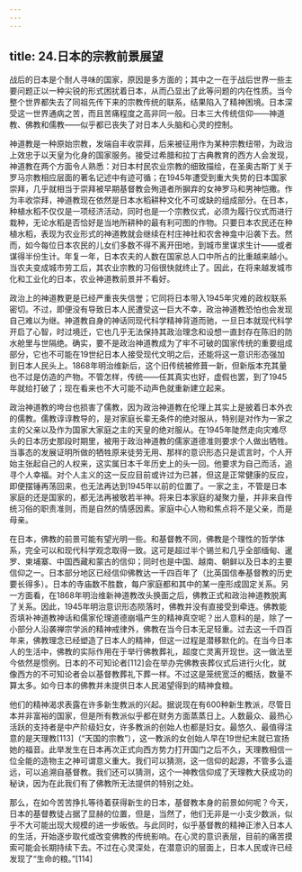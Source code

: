 ```yaml
---
---
---
```

title: 24.日本的宗教前景展望
---




战后的日本是个耐人寻味的国家，原因是多方面的；其中之一在于战后世界一些主要问题正以一种尖锐的形式困扰着日本，从而凸显出了此等问题的内在性质。当今整个世界都失去了同祖先传下来的宗教传统的联系，结果陷入了精神困境。日本深受这一世界通病之苦，而且苦痛程度之高非同一般。日本三大传统信仰——神道教、佛教和儒教——似乎都已丧失了对日本人头脑和心灵的控制。

神道教是一种原始宗教，发端自丰收崇拜，后来被征用作为某种宗教纽带，为政治上效忠于以天皇为化身的国家服务。接受过希腊和拉丁古典教育的西方人会发现，神道教在两个方面令人熟悉：对日本村民农业宗教的细致描绘，在圣奥古斯丁关于罗马宗教相应层面的著名记述中有迹可循；在1945年遭受到重大失势的日本国家崇拜，几乎就相当于崇拜被早期基督教会殉道者所摒弃的女神罗马和男神恺撒。作为丰收崇拜，神道教现在依然是日本水稻耕种文化不可或缺的组成部分。在日本，种植水稻不仅仅是一项经济活动，同时也是一个宗教仪式，必须为履行仪式而进行栽种，无论水稻是否恰好是当地所耕种的最有利可图的作物。只要日本农民还在种植水稻，表现为农业形式的神道教就会继续在村庄神社和农舍神龛中沿袭下去。然而，如今每位日本农民的儿女们多数不得不离开田地，到城市里谋求生计——或者谋得半份生计。年复一年，日本农夫的人数在国家总人口中所占的比重越来越小。当农夫变成城市劳工后，其农业宗教的习俗很快就终止了。因此，在将来越发城市化和工业化的日本，农业神道教前景并不看好。

政治上的神道教更是已经严重丧失信誉；它同将日本带入1945年灾难的政权联系密切。不过，即便没有导致日本人民遭受这一巨大不幸，政治神道教恐怕也会发现自己难以为继。神道教自身的神话同现代科学精神背道而驰，一旦日本就现代科学开启了心智，时过境迁，它也几乎无法保持其政治理念和设想一直封存在陈旧的防水舱里与世隔绝。确实，要不是政治神道教成为了牢不可破的国家传统的重要组成部分，它也不可能在19世纪日本人接受现代文明之后，还能将这一意识形态强加到日本人民头上。1868年明治维新后，这个旧传统被修葺一新，但新版本充其量也不过是仿造的产物。不管怎样，传统——任其真实也好，虚假也罢，到了1945年就给打破了；现在看来也不大可能不动声色就重新建立起来。

政治神道教的垮台也损害了儒教，因为政治神道教在伦理上其实上是披着日本外衣的儒教。儒教谆谆教导的，是对家庭长辈无条件的绝对服从，特别是对作为一家之主的父亲以及作为国家大家庭之主的天皇的绝对服从。在1945年陡然走向灾难尽头的日本历史那段时期里，被用于政治神道教的儒家道德准则要求个人做出牺牲。当事态的发展证明所做的牺牲原来徒劳无用、那样的意识形态只是谎言时，个人开始主张起自己的人权来，这实属日本千年历史上的头一回。他要求为自己而活，追寻个人幸福。对个人主义的这一反应目前或许过为已甚，但这是正常健康的反应，即便摆锤再荡回来，也无法再达到1945年以前的位置了。一家之主，不管是日本家庭的还是国家的，都无法再被敬若半神。将来日本家庭的凝聚力量，并非来自传统习俗的职责准则，而是自然的情感因素。家庭中心人物和焦点将不是父亲，而是母亲。

在日本，佛教的前景可能有望光明一些。和基督教不同，佛教是个理性的哲学体系，完全可以和现代科学观念取得一致。这可是超过半个锡兰和几乎全部缅甸、暹罗、柬埔寨、中国西藏和蒙古的信仰；同时也是中国、越南、朝鲜以及日本的主要信仰之一。日本部分地区已经信仰佛教达一千四百年了（比英国信奉基督教的历史要长得多）。日本的寺庙数不胜数，每户家庭都和其中的某一座形成固定关系。另一方面看，在1868年明治维新神道教改头换面之后，佛教正式和政治神道教脱离了关系。因此，1945年明治意识形态陨落时，佛教并没有直接受到牵连。佛教能否填补神道教神话和儒家伦理道德崩塌产生的精神真空呢？出人意料的是，除了一小部分人沿袭禅宗学派的精神戒律外，佛教在当今日本无足轻重。过去这一千四百年来，佛教理念已经塑造了日本人的精神，但这一过程是潜移默化的。在当今日本人的生活中，佛教的实际作用在于举行佛教葬礼，超度亡灵离开现世。这一做法至今依然是惯例。日本的不可知论者[112]会在举办完佛教丧葬仪式后进行火化，就像西方的不可知论者会以基督教葬礼下葬一样。不过这是笼统宽泛的概括，数量不算太多。如今日本的佛教并未提供日本人民渴望得到的精神食粮。

他们的精神渴求表露在许多新生教派的兴起。据说现在有600种新生教派，尽管日本并非富裕的国家，但是所有教派似乎都在财务方面蒸蒸日上。人数最众、最热心活跃的支持者是中产阶级妇女，许多教派的创始人也都是妇女。最悠久、最值得注意的是天理教[113]（“天国的宗教”），这一教派的女创始人早在19世纪末就已宣扬她的福音。此举发生在日本再次正式向西方势力打开国门之后不久，天理教相信一位全能的造物主之神可谓意义重大。我们可以猜测，这一信仰的起源，不管多么遥远，可以追溯自基督教。我们还可以猜测，这个一神教信仰成了天理教大获成功的秘诀，因为在此我们有了佛教所无法提供的特别之处。

那么，在如今苦苦挣扎等待着获得新生的日本，基督教本身的前景如何呢？今天，日本的基督教徒占据了显赫的位置，但是，当然了，他们无非是一小支少数派，似乎不大可能出现大规模的进一步皈依。与此同时，似乎基督教的精神正渗入日本人的生活，开始逐步取代或改变佛教的传统影响。在心灵的意识表层，目前的痛苦摸索可能会长期持续下去。不过在心灵深处，在潜意识的层面上，日本人民或许已经发现了“生命的粮。”[114]